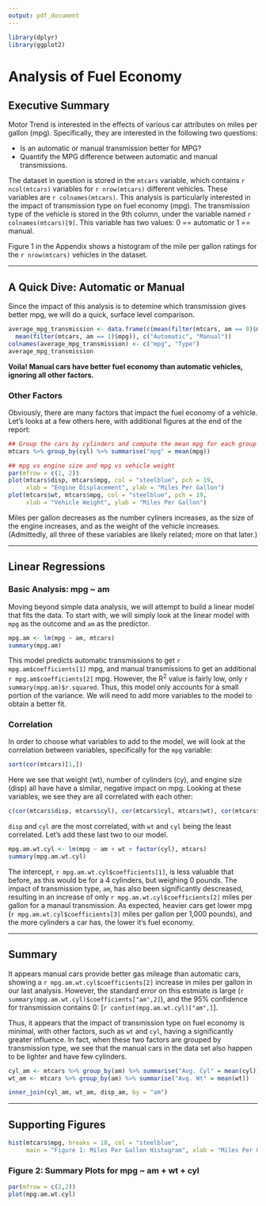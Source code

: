 ```yaml
---
output: pdf_document
---
```


```r
library(dplyr)
library(ggplot2)
```

# Analysis of Fuel Economy

## Executive Summary

Motor Trend is interested in the effects of various car attributes on miles per gallon (mpg). Specifically, they are interested in the following two questions:

* Is an automatic or manual transmission better for MPG?
* Quantify the MPG difference between automatic and manual transmissions.

The dataset in question is stored in the `mtcars` variable, which contains `r ncol(mtcars)` variables for `r nrow(mtcars)` different vehicles. These variables are `r colnames(mtcars)`. This analysis is particularly interested in the impact of transmission type on fuel economy (mpg). The transmission type of the vehicle is stored in the 9th column, under the variable named `r colnames(mtcars)[9]`. This variable has two values: 0 == automatic or 1 == manual. 

Figure 1 in the Appendix shows a histogram of the mile per gallon ratings for the `r nrow(mtcars)` vehicles in the dataset.

***

## A Quick Dive: Automatic or Manual
Since the impact of this analysis is to detemine which transmission gives better mpg, we will do a quick, surface level comparison.

```r
average_mpg_transmission <- data.frame(c(mean(filter(mtcars, am == 0)$mpg), 
  mean(filter(mtcars, am == 1)$mpg)), c("Automatic", "Manual"))
colnames(average_mpg_transmission) <- c("mpg", "Type")
average_mpg_transmission
```

**Voila! Manual cars have better fuel economy than automatic vehicles, ignoring all other factors.** 

### Other Factors
Obviously, there are many factors that impact the fuel economy of a vehicle. Let's looks at a few others here, with additional figures at the end of the report:

```r
## Group the cars by cylinders and compute the mean mpg for each group
mtcars %>% group_by(cyl) %>% summarise("mpg" = mean(mpg))

## mpg vs engine size and mpg vs vehicle weight
par(mfrow = c(1, 2))
plot(mtcars$disp, mtcars$mpg, col = "steelblue", pch = 19, 
     xlab = "Engine Displacement", ylab = "Miles Per Gallon")
plot(mtcars$wt, mtcars$mpg, col = "steelblue", pch = 19, 
     xlab = "Vehicle Weight", ylab = "Miles Per Gallon")
```

Miles per gallon decreases as the number cyliners increases, as the size of the engine increases, and as the weight of the vehicle increases. (Admittedly, all three of these variables are likely related; more on that later.) 

***

## Linear Regressions

### Basic Analysis: mpg ~ am
Moving beyond simple data analysis, we will attempt to build a linear model that fits the data. To start with, we will simply look at the linear model with `mpg` as the outcome and `am` as the predictor. 

```r
mpg.am <- lm(mpg ~ am, mtcars)
summary(mpg.am)
```

This model predicts automatic transmissions to get `r mpg.am$coefficients[1]` mpg, and manual transmissions to get an additional `r mpg.am$coefficients[2]` mpg. However, the R^2^ value is fairly low, only `r summary(mpg.am)$r.squared`. Thus, this model only accounts for a small portion of the variance. We will need to add more variables to the model to obtain a better fit. 

### Correlation

In order to choose what variables to add to the model, we will look at the correlation between variables, specifically for the `mpg` variable:
```r
sort(cor(mtcars)[1,])
```

Here we see that weight (wt), number of cylinders (cy), and engine size (disp) all have have a similar, negative impact on mpg. Looking at these variables, we see they are all correlated with each other:

```r
c(cor(mtcars$disp, mtcars$cyl), cor(mtcars$cyl, mtcars$wt), cor(mtcars$wt, mtcars$disp))
```

`disp` and `cyl` are the most correlated, with `wt` and `cyl` being the least correlated. Let's add these last two to our model.

```r
mpg.am.wt.cyl <- lm(mpg ~ am + wt + factor(cyl), mtcars)
summary(mpg.am.wt.cyl)
```

The intercept, `r mpg.am.wt.cyl$coefficients[1]`, is less valuable that before, as this would be for a 4 cylinders, but weighing 0 pounds. The impact of transmission type, `am`, has also been significantly descreased, resulting in an increase of only `r mpg.am.wt.cyl$coefficients[2]` miles per gallon for a manaul transmission. As expected, heavier cars get lower mpg (`r mpg.am.wt.cyl$coefficients[3]` miles per gallon per 1,000 pounds), and the more cylinders a car has, the lower it's fuel economy.

***

## Summary
It appears manual cars provide better gas mileage than automatic cars, showing a `r mpg.am.wt.cyl$coefficients[2]` increase in miles per gallon in our last analysis. However, the standard error on this estmiate is large (`r summary(mpg.am.wt.cyl)$coefficients["am",2]`), and the 95% confidence for transmission contains 0: [`r confint(mpg.am.wt.cyl)["am",]`].

Thus, it appears that the impact of transmission type on fuel economy is minimal, with other factors, such as `wt` and `cyl`, having a significantly greater influence. In fact, when these two factors are grouped by transmission type, we see that the manual cars in the data set also happen to be lighter and have few cylinders. 

```r
cyl_am <- mtcars %>% group_by(am) %>% summarise("Avg. Cyl" = mean(cyl))
wt_am <- mtcars %>% group_by(am) %>% summarise("Avg. Wt" = mean(wt))

inner_join(cyl_am, wt_am, disp_am, by = "am")
```

***

## Supporting Figures

```r
hist(mtcars$mpg, breaks = 18, col = "steelblue", 
     main = "Figure 1: Miles Per Gallon Histogram", xlab = "Miles Per Gallon")
```

### Figure 2: Summary Plots for mpg ~ am + wt + cyl

```r
par(mfrow = c(2,2))
plot(mpg.am.wt.cyl)
```


